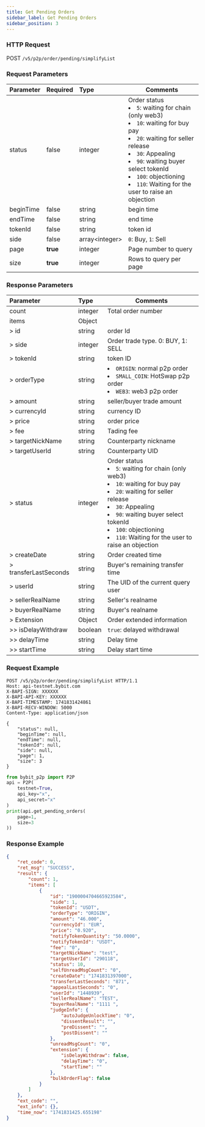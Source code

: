 ```yaml
---
title: Get Pending Orders
sidebar_label: Get Pending Orders
sidebar_position: 3
---
```


### HTTP Request
POST `/v5/p2p/order/pending/simplifyList`

### Request Parameters
| Parameter | Required | Type | Comments|
|:----- |:-------|:-----|------ |
|status|false|integer|Order status<li><code>5</code>: waiting for chain (only web3)</li><li><code>10</code>: waiting for buy pay</li><li><code>20</code>: waiting for seller release</li><li><code>30</code>: Appealing</li><li><code>90</code>: waiting buyer select tokenId</li><li><code>100</code>: objectioning</li><li><code>110</code>: Waiting for the user to raise an objection</li>|
|beginTime|false|string|begin time|
|endTime|false|string|end time|
|tokenId|false|string|token id|
|side|false|array&lt;integer&gt;|`0`: Buy, `1`: Sell|
|page|**true**|integer|Page number to query|
|size|**true**|integer|Rows to query per page|

### Response Parameters
| Parameter | Type | Comments|
|:----- |:-----|----- |
|count |integer |Total order number |
|items |Object ||
|> id|string|order Id|
|> side|integer|Order trade type. 0: BUY, 1: SELL|
|> tokenId|string|token ID|
|> orderType|string|<li>`ORIGIN`: normal p2p order</li><li>`SMALL_COIN`: HotSwap p2p order</li><li>`WEB3`: web3 p2p order</li>|
|> amount|string|seller/buyer trade amount|
|> currencyId|string|currency ID|
|> price|string|order price|
|> fee|string|Tading fee|
|> targetNickName|string|Counterparty nickname|
|> targetUserId|string|Counterparty UID|
|> status|integer|Order status<li><code>5</code>: waiting for chain (only web3)</li><li><code>10</code>: waiting for buy pay</li><li><code>20</code>: waiting for seller release</li><li><code>30</code>: Appealing</li><li><code>90</code>: waiting buyer select tokenId</li><li><code>100</code>: objectioning</li><li><code>110</code>: Waiting for the user to raise an objection</li>|
|> createDate|string|Order created time|
|> transferLastSeconds|string|Buyer's remaining transfer time|
|> userId|string|The UID of the current query user|
|> sellerRealName|string|Seller's realname|
|> buyerRealName|string|Buyer's realname|
|> Extension|Object|Order extended information|
|>> isDelayWithdraw|boolean|`true`: delayed withdrawal|
|>> delayTime|string|Delay time|
|>> startTime|string|Delay start time|

### Request Example

<Tabs groupId="programming-languages">
<TabItem value="http" label="HTTP">

```http
POST /v5/p2p/order/pending/simplifyList HTTP/1.1
Host: api-testnet.bybit.com
X-BAPI-SIGN: XXXXXX
X-BAPI-API-KEY: XXXXXX
X-BAPI-TIMESTAMP: 1741831424861
X-BAPI-RECV-WINDOW: 5000
Content-Type: application/json

{
    "status": null,
    "beginTime": null,
    "endTime": null,
    "tokenId": null,
    "side": null,
    "page": 1,
    "size": 3
}
```

</TabItem>
<TabItem value="python" label="Python">

```python
from bybit_p2p import P2P
api = P2P(
    testnet=True,
    api_key="x",
    api_secret="x"
)
print(api.get_pending_orders(
    page=1,
    size=3
))
```

</TabItem>
</Tabs>

### Response Example

```json
{
    "ret_code": 0,
    "ret_msg": "SUCCESS",
    "result": {
        "count": 1,
        "items": [
            {
                "id": "1900004704665923584",
                "side": 1,
                "tokenId": "USDT",
                "orderType": "ORIGIN",
                "amount": "46.000",
                "currencyId": "EUR",
                "price": "0.920",
                "notifyTokenQuantity": "50.0000",
                "notifyTokenId": "USDT",
                "fee": "0",
                "targetNickName": "test",
                "targetUserId": "290118",
                "status": 10,
                "selfUnreadMsgCount": "0",
                "createDate": "1741831397000",
                "transferLastSeconds": "871",
                "appealLastSeconds": "0",
                "userId": "1448939",
                "sellerRealName": "TEST",
                "buyerRealName": "1111 ",
                "judgeInfo": {
                    "autoJudgeUnlockTime": "0",
                    "dissentResult": "",
                    "preDissent": "",
                    "postDissent": ""
                },
                "unreadMsgCount": "0",
                "extension": {
                    "isDelayWithdraw": false,
                    "delayTime": "0",
                    "startTime": ""
                },
                "bulkOrderFlag": false
            }
        ]
    },
    "ext_code": "",
    "ext_info": {},
    "time_now": "1741831425.655198"
}
```

